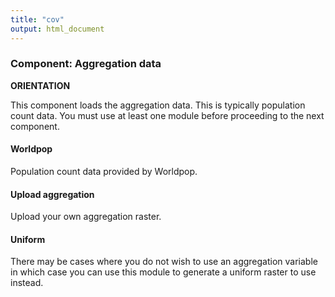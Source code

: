 ```yaml
---
title: "cov"
output: html_document
---
```


### **Component: Aggregation data**

**ORIENTATION**

This component loads the aggregation data. This is typically population count data. You must use at least one module before proceeding to the next component. 

#### <span class="module_choice">Worldpop</span>
Population count data provided by Worldpop.

#### <span class="module_choice">Upload aggregation</span>
Upload your own aggregation raster.

#### <span class="module_choice">Uniform</span>
There may be cases where you do not wish to use an aggregation variable in which case you can use this module to generate a uniform raster to use instead.

